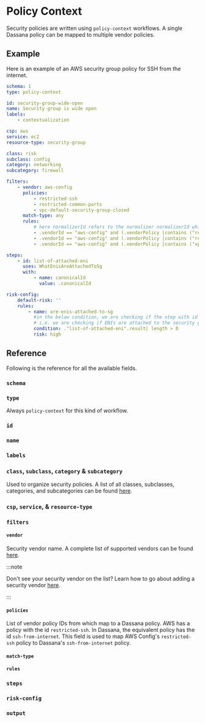 # Policy Context

Security policies are written using `policy-context` workflows. A single Dassana policy can be mapped to multiple vendor policies.

## Example

Here is an example of an AWS security group policy for SSH from the internet.

```yaml title="content/workflows/csp/aws/service/ec2/resources/security-group/policy-context/sg-is-wide-open.yaml"
schema: 1
type: policy-context

id: security-group-wide-open
name: Security group is wide open
labels:
    - contextualization

csp: aws
service: ec2
resource-type: security-group

class: risk
subclass: config
category: networking
subcategory: firewall

filters:
    - vendor: aws-config
      policies:
          - restricted-ssh
          - restricted-common-ports
          - vpc-default-security-group-closed
      match-type: any
      rules:
          # here normalizerId refers to the normalizer normalizerId which normalized the alert
          - .vendorId == "aws-config" and (.vendorPolicy |contains ("restricted-ssh") )
          - .vendorId == "aws-config" and (.vendorPolicy |contains ("restricted-common-ports"))
          - .vendorId == "aws-config" and (.vendorPolicy |contains ("vpc-default-security-group-closed"))

steps:
    - id: list-of-attached-eni
      uses: WhatEnisAreAttachedToSg
      with:
          - name: canonicalId
            value: .canonicalId

risk-config:
    default-risk: ''
    rules:
        - name: are-enis-attached-to-sg
          #in the below condition, we are checking if the step with id "list-of-attached-eni" has a key with nameed 'result' and its value (array size) has length > 0
          # i.e. we are checking if ENIs are attached to the security group or not
          condition: ."list-of-attached-eni".result| length > 0
          risk: high
```

## Reference

Following is the reference for all the available fields.


### `schema`

<Schema />

### `type`

Always `policy-context` for this kind of workflow.

### `id`

<Id />

### `name`

<Name />

### `labels`

<Labels />

### `class`, `subclass`, `category` & `subcategory`

Used to organize security policies. A list of all classes, subclasses, categories, and subcategories can be found [here](https://github.com/dassana-io/dassana/blob/main/content/workflows/policies/policy-classification.yaml).

### `csp`, `service`, & `resource-type`

<ResourceHierarchy />

### `filters`

<Filters />

#### `vendor`

Security vendor name. A complete list of supported vendors can be found [here](https://github.com/dassana-io/dassana/blob/main/content/schemas/vendors/vendor-list.yaml).

:::note

Don't see your security vendor on the list? Learn how to go about adding a security vendor [here](../vendor-setup/adding-vendors).

:::

#### `policies`

List of vendor policy IDs from which map to a Dassana policy. AWS has a policy with the id `restricted-ssh`. In Dassana, the equivalent policy has the id `ssh-from-internet`. This field is used to map AWS Config's `restricted-ssh` policy to Dassana's `ssh-from-internet` policy.

#### `match-type`

<MatchType />

#### `rules`

<RuleSyntax />

### `steps`

<Steps />

### `risk-config`

<RiskConfig />

### `output`

<Output />
